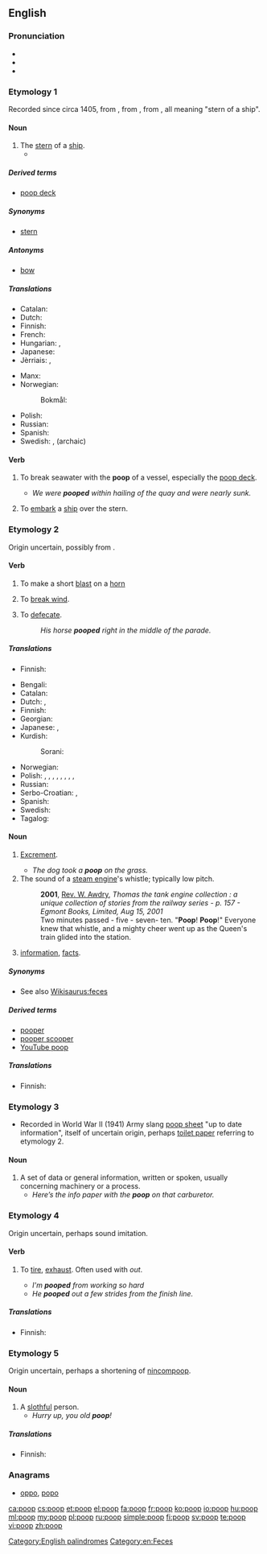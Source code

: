 ==English==

===Pronunciation===
* {{IPA|/puːp/|lang=en}}
* {{audio|En-ca-poop.ogg|Audio (CA)|lang=en}}
* {{rhymes|uːp|lang=en}}

===Etymology 1===
Recorded since circa 1405, from {{etyl|frm|en}} {{term|poupe|lang=frm}}, from {{etyl|it|en}} {{term|poppa|lang=it}}, from {{etyl|la|en}} {{term|puppis|lang=la}}, all meaning "stern of a ship".

====Noun====
{{en-noun|~}}

# The [[stern]] of a [[ship]].
#* {{seeCites}}

=====Derived terms=====
* [[poop deck]]

=====Synonyms=====
* [[stern]]

=====Antonyms=====
* [[bow]]

=====Translations=====
{{trans-top|stern of a ship}}
* Catalan: {{t+|ca|popa|f}}
* Dutch: {{t+|nl|achtersteven}}
* Finnish: {{t+|fi|perä}}
* French: {{t+|fr|poupe}}
* Hungarian: {{t+|hu|tat}}, {{t|hu|hajótat}}
* Japanese: {{t|ja|船尾|tr=せんび, senbi|sc=Jpan}}
* Jèrriais: {{t|roa-jer|poupe|f}}, {{t|roa-jer|tillac|m}}
{{trans-mid}}
* Manx: {{t|gv|cashtal jerree|m}}
* Norwegian:
*: Bokmål: {{t+|nb|akterstavn|m}}
* Polish: {{t+|pl|rufa|f}}
* Russian: {{t+|ru|корма|f|tr=kormá}}
* Spanish: {{t+|es|popa|f}}
* Swedish: {{t|sv|akter|c}}, {{t|sv|bakstam|c}} {{t|sv|poop|c}} (archaic)
{{trans-bottom}}

====Verb====
{{en-verb}}

# {{context|transitive|lang=en}} To break seawater with the '''poop''' of a vessel, especially the [[poop deck]].
#* ''We were '''pooped''' within hailing of the quay and were nearly sunk.''
# {{context|transitive|lang=en}} To [[embark]] a [[ship]] over the stern.

===Etymology 2===
Origin uncertain, possibly from {{etyl|enm|en}} {{term|poupen|lang=enm}}.

====Verb====
{{en-verb}}

# {{context|obsolete|intransitive|lang=en}} To make a short [[blast]] on a [[horn]] {{defdate|from late 14th c.}}
# {{context|obsolete|intransitive|lang=en}} To [[break wind]]. {{defdate|from 18th c.}}
# {{context|intransitive|lang=en}} To [[defecate]].
#: ''His horse '''pooped''' right in the middle of the parade.''

=====Translations=====
{{trans-top|to make a short blast}}
* Finnish: {{t|fi|töräyttää}}
{{trans-mid}}
{{trans-bottom}}

{{trans-see|to break wind|break wind}}

{{trans-top|to defecate}}
* Bengali: {{t|bn|হাগা|tr=haga|sc=Beng}}
* Catalan: {{t+|ca|cagar}}
* Dutch: {{t-check|nl|[[kakken]] [[poepen]]}} <!-- was "[[kakken]] [[poepen]]" - assumed sum-of-parts; if an idiom, remove the wikilinks to the individual words. see [[User:Kephir/gadgets/xte#Translation_fixing]] -->, {{t-check|nl|schijten}}
* Finnish: {{t+|fi|kakata}}
* Georgian: {{t-needed|ka}}
* Japanese: {{t|ja|うんち|tr=unchi suru|alt=うんちする|sc=Jpan}}, {{t+|ja|うんこ|tr=unko suru|alt=うんこする|sc=Jpan}}
* Kurdish:
*: Sorani: {{t|ku|گوو کردن}}
{{trans-mid}}
* Norwegian: {{t|no|bæsje}}
* Polish: {{t+|pl|srać}}, {{t+|pl|załatwiać się}}, {{t|pl|defekować}}, {{t|pl|oddawać kał}}, {{t|pl|oddawać stolec}}, {{t|pl|robić kupę}}, {{t|pl|wydalać kał}}, {{t|pl|wypróżniać się}}, {{t|pl|spuszczać kreta}}
* Russian: {{t+|ru|какать|tr=kákat'}}
* Serbo-Croatian: {{t|sh|kakiti}}, {{t|sh|kakati}}
* Spanish: {{t+|es|cagar}}
* Swedish: {{t+|sv|bajsa}}
* Tagalog: {{t|tl|pagjebs}}
{{trans-bottom}}

====Noun====
{{en-noun|~}}

# {{context|often|childish|lang=en}} [[excrement|Excrement]]. {{defdate|from the 18th c.}}
#* ''The dog took a '''poop''' on the grass.''
# The sound of a [[steam engine]]'s whistle; typically low pitch.
#: '''2001''', [[w:Rev. W. Awdry|Rev. W. Awdry]], ''Thomas the tank engine collection : a unique collection of stories from the railway series - p. 157 - Egmont Books, Limited, Aug 15, 2001''
#: Two minutes passed - five - seven- ten. "'''Poop'''! '''Poop'''!" Everyone knew that whistle, and a mighty cheer went up as the Queen's train glided into the station.
# {{context|US|dated|lang=en}} [[information]], [[fact]]s.

=====Synonyms=====
* See also [[Wikisaurus:feces]]

=====Derived terms=====
* [[pooper]]
* [[pooper scooper]]
* [[YouTube poop]]

=====Translations=====
{{trans-see|excrement|poo}}

{{trans-top|low-pitch sound of a whistle}}
* Finnish: {{t+|fi|tuut}}
{{trans-mid}}
{{trans-bottom}}

===Etymology 3===
* Recorded in World War II (1941) Army slang [[poop sheet]] "up to date information", itself of uncertain origin, perhaps [[toilet paper]] referring to etymology 2.

====Noun====
{{en-noun|-}}

# A set of data or general information, written or spoken, usually concerning machinery or a process.
#* ''Here’s the info paper with the '''poop''' on that carburetor.''

===Etymology 4===
Origin uncertain, perhaps sound imitation.

====Verb====
{{en-verb}}

# {{context|transitive|lang=en}} To [[tire]], [[exhaust]]. Often used with ''out''. {{defdate|from early 20th c.}}
#* ''I'm '''pooped''' from working so hard''
#* ''He '''pooped''' out a few strides from the finish line.''

=====Translations=====
{{trans-top|to tire, exhaust}}
* Finnish: {{t|fi|väsähtää}}
{{trans-mid}}
{{trans-bottom}}

===Etymology 5===
Origin uncertain, perhaps a shortening of [[nincompoop]].

====Noun====
{{en-noun}}

# A [[slothful]] person.
#* ''Hurry up, you old '''poop'''!''

=====Translations=====
{{trans-top|slothful person}}
* Finnish: {{t+|fi|vätys}}
{{trans-mid}}
{{trans-bottom}}

===Anagrams===
* [[oppo#English|oppo]], [[popo#English|popo]]

[[Category:English palindromes]]
[[Category:en:Feces]]

[[ca:poop]]
[[cs:poop]]
[[et:poop]]
[[el:poop]]
[[fa:poop]]
[[fr:poop]]
[[ko:poop]]
[[io:poop]]
[[hu:poop]]
[[ml:poop]]
[[my:poop]]
[[pl:poop]]
[[ru:poop]]
[[simple:poop]]
[[fi:poop]]
[[sv:poop]]
[[te:poop]]
[[vi:poop]]
[[zh:poop]]